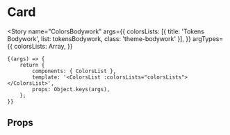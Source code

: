 
<Meta title="foundations/Tokens/ColorsBodywork" component={ColorsList} />

# Card

<Story
	name="ColorsBodywork"
	args={{
		colorsLists: [{ title: 'Tokens Bodywork', list: tokensBodywork, class: 'theme-bodywork' }],
	}}
	argTypes={{
		colorsLists: Array,
	}}
>
	{(args) => {
		return {
			components: { ColorsList },
			template: '<ColorsList :colorsLists="colorsLists"></ColorsList>',
			props: Object.keys(args),
		};
	}}
</Story>

## Props

<Props of={ColorsList} />
